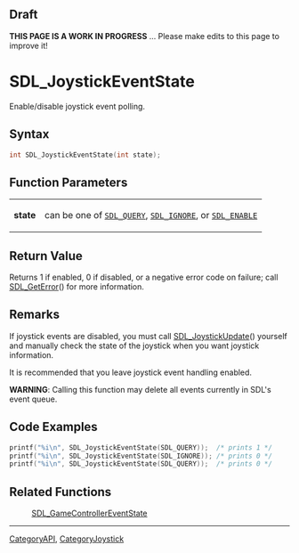 
== Draft ==


'''THIS PAGE IS A WORK IN PROGRESS''' ... Please make edits to this page to improve it!


= SDL_JoystickEventState =

Enable/disable joystick event polling.

== Syntax ==

<syntaxhighlight lang='c'>
int SDL_JoystickEventState(int state);
</syntaxhighlight>

== Function Parameters ==

{|
|'''state'''
|can be one of <code>[[SDL_QUERY]]</code>, <code>[[SDL_IGNORE]]</code>, or <code>[[SDL_ENABLE]]</code>
|}

== Return Value ==

Returns 1 if enabled, 0 if disabled, or a negative error code on failure;
call [[SDL_GetError]]() for more information.



== Remarks ==

If joystick events are disabled, you must call [[SDL_JoystickUpdate]]()
yourself and manually check the state of the joystick when you want
joystick information.

It is recommended that you leave joystick event handling enabled.

'''WARNING''': Calling this function may delete all events currently in
SDL's event queue.

== Code Examples ==

<syntaxhighlight lang='c++'>
printf("%i\n", SDL_JoystickEventState(SDL_QUERY));  /* prints 1 */
printf("%i\n", SDL_JoystickEventState(SDL_IGNORE)); /* prints 0 */
printf("%i\n", SDL_JoystickEventState(SDL_QUERY));  /* prints 0 */
</syntaxhighlight>


== Related Functions ==

:[[SDL_GameControllerEventState]]

----
[[CategoryAPI]], [[CategoryJoystick]]


